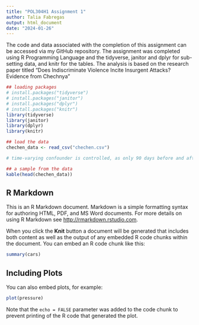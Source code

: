 ```yaml
---
title: "POL304H1 Assignment 1"
author: Talia Fabregas
output: html_document
date: "2024-01-26"
---
```


The code and data associated with the completion of this assignment can be accessed via my GitHub repository. The assignment was completed using R Programming Language and the tidyverse, janitor and dplyr for sub-setting data, and knitr for the tables. The analysis is based on the research paper titled "Does Indiscriminate Violence Incite Insurgent Attacks? Evidence from Chechnya"

```r
## loading packages
# install.packages("tidyverse")
# install.packages("janitor")
# install.packages("dplyr")
# install.packages("knitr")
library(tidyverse)
library(janitor)
library(dplyr)
library(knitr)

## load the data
chechen_data <- read_csv("chechen.csv")

# time-varying confounder is controlled, as only 90 days before and after shelling are observed

## a sample from the data
kable(head(chechen_data))
```

## R Markdown

This is an R Markdown document. Markdown is a simple formatting syntax for authoring HTML, PDF, and MS Word documents. For more details on using R Markdown see <http://rmarkdown.rstudio.com>.

When you click the **Knit** button a document will be generated that includes both content as well as the output of any embedded R code chunks within the document. You can embed an R code chunk like this:

```r
summary(cars)
```

## Including Plots

You can also embed plots, for example:

```r
plot(pressure)
```

Note that the `echo = FALSE` parameter was added to the code chunk to prevent printing of the R code that generated the plot.
